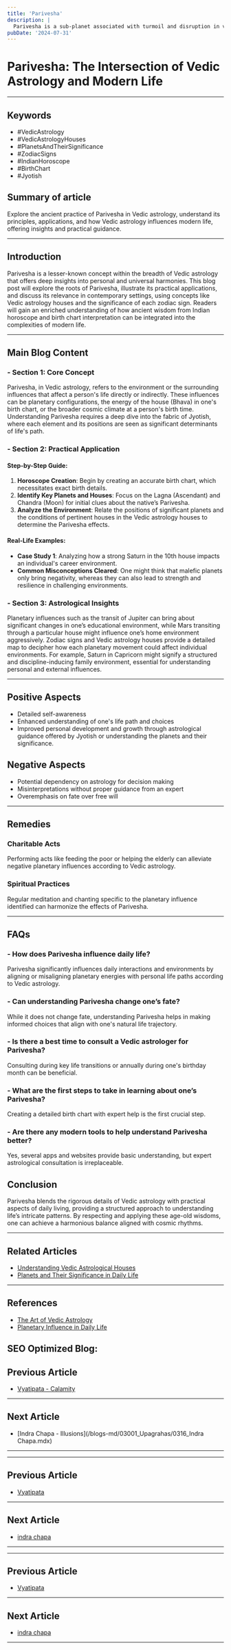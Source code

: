 ```yaml
---
title: 'Parivesha'
description: |
  Parivesha is a sub-planet associated with turmoil and disruption in vedic astrology
pubDate: '2024-07-31'
---
```


# Parivesha: The Intersection of Vedic Astrology and Modern Life

---

## Keywords
- #VedicAstrology
- #VedicAstrologyHouses
- #PlanetsAndTheirSignificance
- #ZodiacSigns
- #IndianHoroscope
- #BirthChart
- #Jyotish

## Summary of article
Explore the ancient practice of Parivesha in Vedic astrology, understand its principles, applications, and how Vedic astrology influences modern life, offering insights and practical guidance.

---

## Introduction
Parivesha is a lesser-known concept within the breadth of Vedic astrology that offers deep insights into personal and universal harmonies. This blog post will explore the roots of Parivesha, illustrate its practical applications, and discuss its relevance in contemporary settings, using concepts like Vedic astrology houses and the significance of each zodiac sign. Readers will gain an enriched understanding of how ancient wisdom from Indian horoscope and birth chart interpretation can be integrated into the complexities of modern life.

---

## Main Blog Content

### - **Section 1: Core Concept**
Parivesha, in Vedic astrology, refers to the environment or the surrounding influences that affect a person's life directly or indirectly. These influences can be planetary configurations, the energy of the house (Bhava) in one's birth chart, or the broader cosmic climate at a person's birth time. Understanding Parivesha requires a deep dive into the fabric of Jyotish, where each element and its positions are seen as significant determinants of life's path.

### - **Section 2: Practical Application**

#### **Step-by-Step Guide:**
1. **Horoscope Creation**: Begin by creating an accurate birth chart, which necessitates exact birth details.
2. **Identify Key Planets and Houses**: Focus on the Lagna (Ascendant) and Chandra (Moon) for initial clues about the native’s Parivesha.
3. **Analyze the Environment**: Relate the positions of significant planets and the conditions of pertinent houses in the Vedic astrology houses to determine the Parivesha effects.

#### **Real-Life Examples:**
- **Case Study 1**: Analyzing how a strong Saturn in the 10th house impacts an individual's career environment.
- **Common Misconceptions Cleared**: One might think that malefic planets only bring negativity, whereas they can also lead to strength and resilience in challenging environments.

### - **Section 3: Astrological Insights**
Planetary influences such as the transit of Jupiter can bring about significant changes in one’s educational environment, while Mars transiting through a particular house might influence one’s home environment aggressively. Zodiac signs and Vedic astrology houses provide a detailed map to decipher how each planetary movement could affect individual environments. For example, Saturn in Capricorn might signify a structured and discipline-inducing family environment, essential for understanding personal and external influences.

---

## Positive Aspects
- Detailed self-awareness
- Enhanced understanding of one's life path and choices
- Improved personal development and growth through astrological guidance offered by Jyotish or understanding the planets and their significance.

## Negative Aspects
- Potential dependency on astrology for decision making
- Misinterpretations without proper guidance from an expert
- Overemphasis on fate over free will

---

## Remedies 

### Charitable Acts
Performing acts like feeding the poor or helping the elderly can alleviate negative planetary influences according to Vedic astrology.

### Spiritual Practices
Regular meditation and chanting specific to the planetary influence identified can harmonize the effects of Parivesha.

---

## FAQs

### - How does Parivesha influence daily life?
Parivesha significantly influences daily interactions and environments by aligning or misaligning planetary energies with personal life paths according to Vedic astrology.

### - Can understanding Parivesha change one’s fate?
While it does not change fate, understanding Parivesha helps in making informed choices that align with one's natural life trajectory.

### - Is there a best time to consult a Vedic astrologer for Parivesha?
Consulting during key life transitions or annually during one's birthday month can be beneficial.

### - What are the first steps to take in learning about one’s Parivesha?
Creating a detailed birth chart with expert help is the first crucial step.

### - Are there any modern tools to help understand Parivesha better?
Yes, several apps and websites provide basic understanding, but expert astrological consultation is irreplaceable.

## Conclusion
Parivesha blends the rigorous details of Vedic astrology with practical aspects of daily living, providing a structured approach to understanding life’s intricate patterns. By respecting and applying these age-old wisdoms, one can achieve a harmonious balance aligned with cosmic rhythms.

---

## Related Articles
- [Understanding Vedic Astrological Houses](#)
- [Planets and Their Significance in Daily Life](#)

---

## References
- [The Art of Vedic Astrology](https://www.vedicartofastrology.com/)
- [Planetary Influence in Daily Life](https://www.planetarylife.com/)

SEO Optimized Blog:
---

## Previous Article
- [Vyatipata - Calamity](/blogs-md/03001_Upagrahas/0314_Vyatipata.mdx)

---

## Next Article
- [Indra Chapa - Illusions](/blogs-md/03001_Upagrahas/0316_Indra Chapa.mdx)

---
---

## Previous Article
- [Vyatipata](0314_Vyatipata.mdx)

---

## Next Article
- [indra chapa](0316_indra_chapa.mdx)

---
---

## Previous Article
- [Vyatipata](0314_Vyatipata.mdx)

---

## Next Article
- [indra chapa](0316_indra_chapa.mdx)

---
